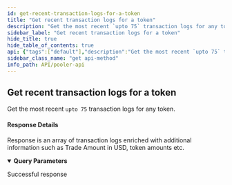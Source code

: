 ```yaml
---
id: get-recent-transaction-logs-for-a-token
title: "Get recent transaction logs for a token"
description: "Get the most recent `upto 75` transaction logs for any token."
sidebar_label: "Get recent transaction logs for a token"
hide_title: true
hide_table_of_contents: true
api: {"tags":["default"],"description":"Get the most recent `upto 75` transaction logs for any token.\n\n#### Response Details\n\nResponse is an array of transaction logs enriched with additional information such as Trade Amount in USD, token amounts etc.","parameters":[{"name":"token_contract","in":"query","schema":{"type":"string"},"example":"{{token_contract_address}}"}],"security":[{"api_key":[]}],"responses":{"200":{"description":"Successful response"}},"method":"get","path":"/v2-tokens-recent-logs","servers":[{"url":"https://uniswapv2.powerloom.io/api/","description":"Uniswap V2"},{"url":"https://quickswap-polygon.powerloom.io/api/","description":"Quickswap"},{"url":"https://sushiswap-eth.powerloom.io/api/","description":"Sushiswap"}],"securitySchemes":{"api_key":{"type":"apiKey","name":"X-API-Key","in":"header"}},"info":{"title":"Pooler API","version":"1.0.0"},"postman":{"name":"Get recent transaction logs for a token","description":{"content":"Get the most recent `upto 75` transaction logs for any token.\n\n#### Response Details\n\nResponse is an array of transaction logs enriched with additional information such as Trade Amount in USD, token amounts etc.","type":"text/plain"},"url":{"path":["v2-tokens-recent-logs"],"host":["{{baseUrl}}"],"query":[{"disabled":false,"key":"token_contract","value":""}],"variable":[]},"method":"GET","auth":{"type":"apikey","apikey":[{"type":"any","value":"X-API-Key","key":"key"},{"type":"any","value":"<API Key>","key":"value"},{"type":"any","value":"header","key":"in"}]}}}
sidebar_class_name: "get api-method"
info_path: API/pooler-api
---
```



## Get recent transaction logs for a token



Get the most recent `upto 75` transaction logs for any token.

#### Response Details

Response is an array of transaction logs enriched with additional information such as Trade Amount in USD, token amounts etc.

<details style={{"marginBottom":"1rem"}} data-collapsed={false} open={true}><summary style={{}}><strong>Query Parameters</strong></summary><div><ul><ParamsItem className={"paramsItem"} param={{"name":"token_contract","in":"query","schema":{"type":"string"},"example":"{{token_contract_address}}"}}></ParamsItem></ul></div></details><div><ApiTabs><TabItem label={"200"} value={"200"}><div>

Successful response

</div><div></div></TabItem></ApiTabs></div>
      